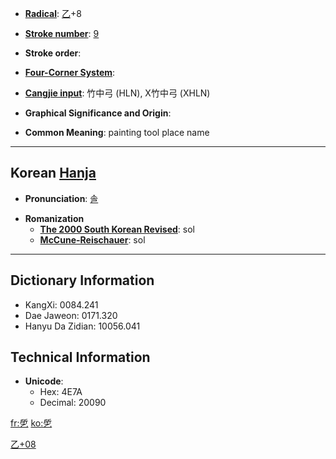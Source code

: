 * '''[[Wiktionary:Chinese radical index| Radical]]''': [[Wiktionary:Chinese radical index 乙|乙]]+8

* '''[[Wiktionary:Chinese total strokes index|Stroke number]]''': [[Wiktionary:Chinese total strokes index 9|9]]

* '''Stroke order''': 

* '''[[Wiktionary:Chinese four corner index|Four-Corner System]]''': 

* '''[[Wiktionary:Chinese Cangjie index|Cangjie input]]''': 竹中弓 (HLN), X竹中弓 (XHLN)

* '''Graphical Significance and Origin''': 

* '''Common Meaning''': painting tool place name

----

== Korean [[Hanja]] ==

* '''Pronunciation''': [[솔]]

* '''Romanization'''
** '''[[The 2000 South Korean Revised Romanization|The 2000 South Korean Revised]]''': sol
** '''[[McCune-Reischauer]]''': sol

----

== Dictionary Information ==

* KangXi: 0084.241
* Dae Jaweon: 0171.320
* Hanyu Da Zidian: 10056.041

== Technical Information ==

* '''Unicode''':
** Hex: 4E7A
** Decimal: 20090

[[Category:Korean-only CJKV Characters|乙+08]]

[[fr:乺]]
[[ko:乺]]
